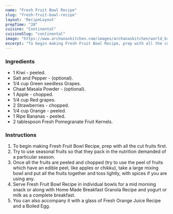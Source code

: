---
name: "Fresh Fruit Bowl Recipe"
slug: "fresh-fruit-bowl-recipe"
layout: 'RecipeLayout'
prepTime: "20"
cuisine: "Continental"
cuisineSlug: "continental"
image: "https://www.archanaskitchen.com/images/archanaskitchen/world_breakfast/fresh_fruit_bowl_recipe.jpg"
excerpt: "To begin making Fresh Fruit Bowl Recipe, prep with all the cut fruits first"
---

### Ingredients

- 1 Kiwi - peeled.
- Salt and Pepper - (optional).
- 1/4 cup Green seedless Grapes.
- Chaat Masala Powder - (optional).
- 1 Apple - chopped.
- 1/4 cup Red grapes.
- 2 Strawberries - chopped.
- 1/4 cup Orange - peeled.
- 1 Ripe Bananas - peeled.
- 2 tablespoon Fresh Pomegranate Fruit Kernels.

### Instructions

1. To begin making Fresh Fruit Bowl Recipe, prep with all the cut fruits first.
1. Try to use seasonal fruits so that they pack in the nutrition demanded of a particular season.
1. Once all the fruits are peeled and chopped (try to use the peel of fruits which have an edible peel, like apples or chikku), take a large mixing bowl and put all the fruits together and toss lightly, with spices if you are using any.
1. Serve Fresh Fruit Bowl Recipe in individual bowls for a mid morning snack or along with Home Made Breakfast Granola Recipe and yogurt or milk as a complete breakfast.
1. You can also accompany it with a glass of Fresh Orange Juice Recipe and a Boiled Egg.
